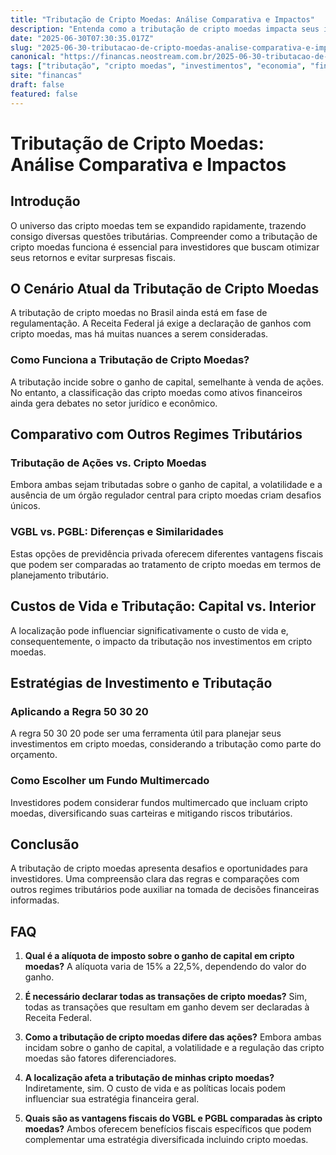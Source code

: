 ```yaml
---
title: "Tributação de Cripto Moedas: Análise Comparativa e Impactos"
description: "Entenda como a tributação de cripto moedas impacta seus investimentos e compare com outros regimes tributários. Saiba mais sobre custos e vantagens."
date: "2025-06-30T07:30:35.017Z"
slug: "2025-06-30-tributacao-de-cripto-moedas-analise-comparativa-e-impactos"
canonical: "https://financas.neostream.com.br/2025-06-30-tributacao-de-cripto-moedas-analise-comparativa-e-impactos"
tags: ["tributação", "cripto moedas", "investimentos", "economia", "finanças"]
site: "financas"
draft: false
featured: false
---
```


# Tributação de Cripto Moedas: Análise Comparativa e Impactos

## Introdução

O universo das cripto moedas tem se expandido rapidamente, trazendo consigo diversas questões tributárias. Compreender como a tributação de cripto moedas funciona é essencial para investidores que buscam otimizar seus retornos e evitar surpresas fiscais.

## O Cenário Atual da Tributação de Cripto Moedas

A tributação de cripto moedas no Brasil ainda está em fase de regulamentação. A Receita Federal já exige a declaração de ganhos com cripto moedas, mas há muitas nuances a serem consideradas.

### Como Funciona a Tributação de Cripto Moedas?

A tributação incide sobre o ganho de capital, semelhante à venda de ações. No entanto, a classificação das cripto moedas como ativos financeiros ainda gera debates no setor jurídico e econômico.

## Comparativo com Outros Regimes Tributários

### Tributação de Ações vs. Cripto Moedas

Embora ambas sejam tributadas sobre o ganho de capital, a volatilidade e a ausência de um órgão regulador central para cripto moedas criam desafios únicos.

### VGBL vs. PGBL: Diferenças e Similaridades

Estas opções de previdência privada oferecem diferentes vantagens fiscais que podem ser comparadas ao tratamento de cripto moedas em termos de planejamento tributário.

## Custos de Vida e Tributação: Capital vs. Interior

A localização pode influenciar significativamente o custo de vida e, consequentemente, o impacto da tributação nos investimentos em cripto moedas.

## Estratégias de Investimento e Tributação

### Aplicando a Regra 50 30 20

A regra 50 30 20 pode ser uma ferramenta útil para planejar seus investimentos em cripto moedas, considerando a tributação como parte do orçamento.

### Como Escolher um Fundo Multimercado

Investidores podem considerar fundos multimercado que incluam cripto moedas, diversificando suas carteiras e mitigando riscos tributários.

## Conclusão

A tributação de cripto moedas apresenta desafios e oportunidades para investidores. Uma compreensão clara das regras e comparações com outros regimes tributários pode auxiliar na tomada de decisões financeiras informadas.

## FAQ

1. **Qual é a alíquota de imposto sobre o ganho de capital em cripto moedas?**
   A alíquota varia de 15% a 22,5%, dependendo do valor do ganho.

2. **É necessário declarar todas as transações de cripto moedas?**
   Sim, todas as transações que resultam em ganho devem ser declaradas à Receita Federal.

3. **Como a tributação de cripto moedas difere das ações?**
   Embora ambas incidam sobre o ganho de capital, a volatilidade e a regulação das cripto moedas são fatores diferenciadores.

4. **A localização afeta a tributação de minhas cripto moedas?**
   Indiretamente, sim. O custo de vida e as políticas locais podem influenciar sua estratégia financeira geral.

5. **Quais são as vantagens fiscais do VGBL e PGBL comparadas às cripto moedas?**
   Ambos oferecem benefícios fiscais específicos que podem complementar uma estratégia diversificada incluindo cripto moedas.